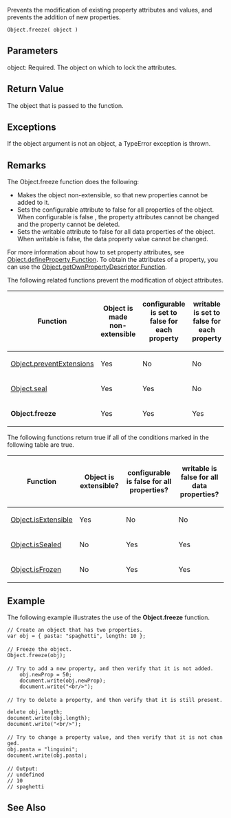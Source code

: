 Prevents the modification of existing property attributes and values, and prevents the addition of new properties.

 Object.freeze( object )
==Parameters==
; object: Required. The object on which to lock the attributes.

==Return Value==
The object that is passed to the function.


==Exceptions==
If the object argument is not an object, a TypeError exception is thrown.


==Remarks==
The Object.freeze function does the following:

* Makes the object non-extensible, so that new properties cannot be added to it.
* Sets the configurable attribute to false for all properties of the object. When configurable is false , the property attributes cannot be changed and the property cannot be deleted.
* Sets the writable attribute to false for all data properties of the object. When writable is false, the data property value cannot be changed.
For more information about how to set property attributes, see [[javascript/Object/defineProperty|Object.defineProperty Function]]. To obtain the attributes of a property, you can use the [[javascript/Object/getOwnPropertyDescriptor|Object.getOwnPropertyDescriptor Function]].

The following related functions prevent the modification of object attributes.

{| class='wikitable'
|-
! Function
! Object is made non-extensible
! configurable is set to false for each property
! writable is set to false for each property
|-
| [[javascript/Object/preventExtensions|Object.preventExtensions]]
| Yes
| No
| No
|-
| [[javascript/Object/seal|Object.seal]]
| Yes
| Yes
| No
|-
| '''Object.freeze'''
| Yes
| Yes
| Yes
|}
The following functions return true if all of the conditions marked in the following table are true.

{| class='wikitable'
|-
! Function
! Object is extensible?
! configurable is false for all properties?
! writable is false for all data properties?
|-
| [[javascript/Object/isExtensible|Object.isExtensible]]
| Yes
| No
| No
|-
| [[javascript/Object/isSealed|Object.isSealed]]
| No
| Yes
| Yes
|-
| [[javascript/Object/isFrozen|Object.isFrozen]]
| No
| Yes
| Yes
|}

==Example==
The following example illustrates the use of the '''Object.freeze''' function.

 // Create an object that has two properties.
 var obj = { pasta: "spaghetti", length: 10 };
 
 // Freeze the object.
 Object.freeze(obj);
 
 // Try to add a new property, and then verify that it is not added. 
     obj.newProp = 50;
     document.write(obj.newProp);
     document.write("&lt;br/&gt;");
 
 // Try to delete a property, and then verify that it is still present. 
 delete obj.length;
 document.write(obj.length);
 document.write("&lt;br/&gt;");
 
 // Try to change a property value, and then verify that it is not changed. 
 obj.pasta = "linguini";
 document.write(obj.pasta);
 
 // Output:
 // undefined
 // 10
 // spaghetti

==See Also==

              

              

              

              

              
